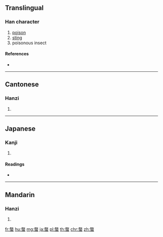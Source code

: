 {{character info/new}}
==Translingual==

===Han character===
{{Han char|rn=142|rad=虫|as=11|sn=17|four=48136|canj=GKLMI}}

# [[poison]]
# [[sting]]
# poisonous insect

====References====
* {{Han ref|kx=1094.480|dkj=33491|dj=1559.210|hdz=42882.150|uh=87AB|ud=34731|bh=C1B1|bd=49585}}

----

==Cantonese==

===Hanzi===
{{yue-hanzi|jyut=|y=chik1, sik1}}

# {{defn|lang=yue|sort=虫11}}

----

==Japanese==

===Kanji===
{{ja-kanji|grade=|rs=虫11}}

# {{defn|lang=ja|sort=虫11}}

====Readings====
* {{ja-readings|on=[[せき]] (seki), [[かく]] (kaku)|kun=[[さす]] (sasu)|nanori=}}

----

==Mandarin==

===Hanzi===
{{cmn-hanzi|pin=[[zhē]] ([[zhe1]])|wg=che<sup>1</sup>}}

# {{defn|lang=cmn|sort=虫11}}

[[fr:螫]]
[[hu:螫]]
[[mg:螫]]
[[ja:螫]]
[[pl:螫]]
[[th:螫]]
[[chr:螫]]
[[zh:螫]]